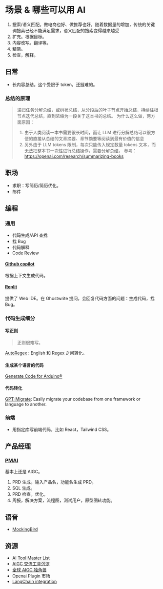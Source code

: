 # 场景 & 哪些可以用 AI
1. 搜索/语义匹配。做电商也好、做推荐也好，随着数据量的增加，传统的关键词搜索已经不能满足需求，语义匹配的搜索变得越来越受
2. 扩充。根据目标。
3. 内容改写。翻译等。
4. 精简。
5. 检查，解释。

## 日常
* 长内容总结。这个受限于 token，还挺难的。

### 总结的原理
> 递归任务分解总结，或树状总结，从分段后的叶子节点开始总结，持续往根节点迭代总结，直到浓缩为一段关于这本书的总结。
> 为什么这么做，两方面原因：
> 1. 由于人类阅读一本书需要很长时间，而让 LLM 进行分解总结可以很方便的直接从总结的文章摘要、章节摘要等阅读到最有价值的信息
> 2. 另外由于 LLM tokens 限制，每次只能传入规定数量 tokens 文本，而无法把整本书一次性进行总结操作，需要分解总结。
> 参考：https://openai.com/research/summarizing-books


## 职场
* 求职：写简历/简历优化。
* 邮件

## 编程
### 通用
* 代码生成/API 查找
* 找 Bug
* 代码解释
* Code Review


#### [Github copilot](https://github.com/features/copilot)
根据上下文生成代码。

#### [Replit](https://replit.com)
提供了 Web IDE。在 Ghostwrite 提问，会回复代码方面的问题：生成代码，找 Bug。


### 代码生成细分
#### 写正则
> 正则很难写。

[AutoRegex](https://www.autoregex.xyz/) : English 和 Regex 之间转化。
  

#### 生成某个语言的代码
[Generate Code for Arduino®](https://www.duinocodegenerator.com/)

#### 代码转化
[GPT-Migrate](https://github.com/0xpayne/gpt-migrate/): Easily migrate your codebase from one framework or language to another.

### 前端
* 用指定库写前端代码，比如 React，Tailwind CSS。

## 产品经理
### [PMAI](https://www.pm-ai.cn/)
基本上还是 AIGC。
1. PRD 生成。输入产品名，功能名生成 PRD。
2. SQL 生成。
3. PRD 检查。优化。
4. 周报，解决方案，流程图，测试用户，原型图转功能。

## 语音
* [MockingBird](https://github.com/babysor/MockingBird)

## 资源
* [AI Tool Master List](https://doc.clickup.com/25598832/d/h/rd6vg-14247/0b79ca1dc0f7429/rd6vg-12207)
* [AIGC 交流工具沉淀](https://bytedance.feishu.cn/base/AIMAbnJxQaNgSGsBAtwcdAkLnvf?table=tblmZTd8VuUOOONh&view=vew0Eo17BB)
* [全球 AIGC 独角兽](https://zaozaoliao.feishu.cn/wiki/KQ5QwI9oHiJwgWksYwLc3vBrned?table=tblUqX1ZcQarIKLG&view=vewSzGYSRv)
* [Openai Plugin 市场](https://plugin.surf/)
* [LangChain integration](https://integrations.langchain.com/tools)